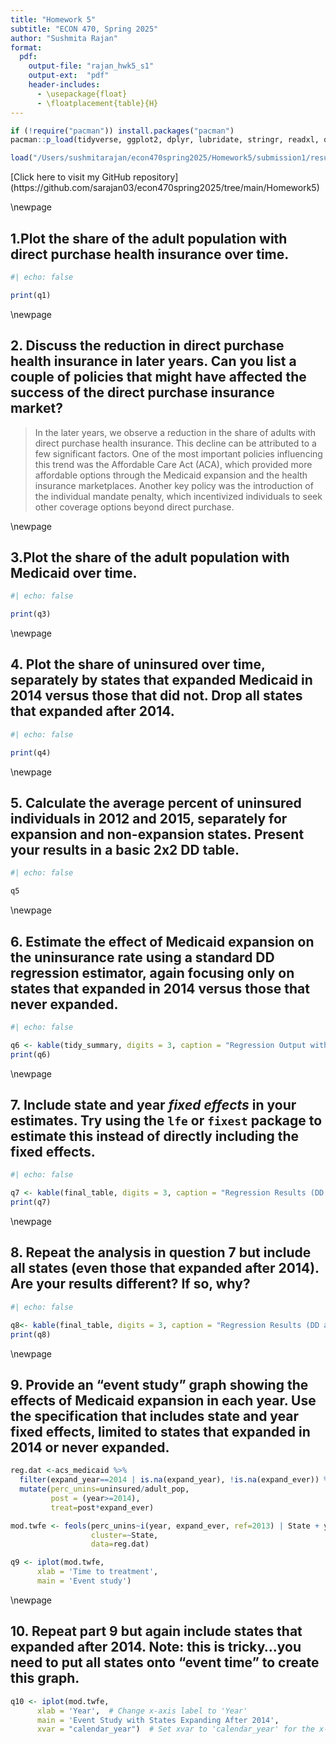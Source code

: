 ```yaml
---
title: "Homework 5"
subtitle: "ECON 470, Spring 2025"
author: "Sushmita Rajan"
format:
  pdf:
    output-file: "rajan_hwk5_s1"
    output-ext:  "pdf"
    header-includes:
      - \usepackage{float}
      - \floatplacement{table}{H}
---
```


```r
if (!require("pacman")) install.packages("pacman")
pacman::p_load(tidyverse, ggplot2, dplyr, lubridate, stringr, readxl, data.table, gdata,modelsummary,rdrobust,readr,lmtest,sandwich,broom,knitr,fixest)

load("/Users/sushmitarajan/econ470spring2025/Homework5/submission1/results/Hwk5_workspace.RData") 

```

\[Click here to visit my GitHub repository\](https://github.com/sarajan03/econ470spring2025/tree/main/Homework5)

\\newpage

## 1.Plot the share of the adult population with direct purchase health insurance over time.

```r

#| echo: false

print(q1)

```

\\newpage

## 2. Discuss the reduction in direct purchase health insurance in later years. Can you list a couple of policies that might have affected the success of the direct purchase insurance market?

> In the later years, we observe a reduction in the share of adults with direct purchase health insurance. This decline can be attributed to a few significant factors. One of the most important policies influencing this trend was the Affordable Care Act (ACA), which provided more affordable options through the Medicaid expansion and the health insurance marketplaces. Another key policy was the introduction of the individual mandate penalty, which incentivized individuals to seek other coverage options beyond direct purchase.

\\newpage

## 3.Plot the share of the adult population with Medicaid over time.

```r

#| echo: false

print(q3)

```

\\newpage

## 4. Plot the share of uninsured over time, separately by states that expanded Medicaid in 2014 versus those that did not. Drop all states that expanded after 2014.

```r

#| echo: false

print(q4)

```

\\newpage

## 5. Calculate the average percent of uninsured individuals in 2012 and 2015, separately for expansion and non-expansion states. Present your results in a basic 2x2 DD table.

```r

#| echo: false

q5
```

\\newpage

## 6. Estimate the effect of Medicaid expansion on the uninsurance rate using a standard DD regression estimator, again focusing only on states that expanded in 2014 versus those that never expanded.

```r
#| echo: false

q6 <- kable(tidy_summary, digits = 3, caption = "Regression Output with Clustered SE")
print(q6)
```

\\newpage

## 7. Include state and year *fixed effects* in your estimates. Try using the `lfe` or `fixest` package to estimate this instead of directly including the fixed effects.

```r

#| echo: false

q7 <- kable(final_table, digits = 3, caption = "Regression Results (DD and TWFE models) with Clustered SE")
print(q7)
```

\\newpage

## 8. Repeat the analysis in question 7 but include all states (even those that expanded after 2014). Are your results different? If so, why?

```r
#| echo: false

q8<- kable(final_table, digits = 3, caption = "Regression Results (DD and TWFE models) with Clustered SE, Including All States")
print(q8)
```

\\newpage

## 9. Provide an "event study" graph showing the effects of Medicaid expansion in each year. Use the specification that includes state and year fixed effects, limited to states that expanded in 2014 or never expanded.

```r
reg.dat <-acs_medicaid %>% 
  filter(expand_year==2014 | is.na(expand_year), !is.na(expand_ever)) %>%
  mutate(perc_unins=uninsured/adult_pop,
         post = (year>=2014), 
         treat=post*expand_ever)

mod.twfe <- feols(perc_unins~i(year, expand_ever, ref=2013) | State + year,
                  cluster=~State,
                  data=reg.dat)

q9 <- iplot(mod.twfe, 
      xlab = 'Time to treatment',
      main = 'Event study')
```

\\newpage

## 10. Repeat part 9 but again include states that expanded after 2014. Note: this is tricky...you need to put all states onto "event time" to create this graph.

```r
q10 <- iplot(mod.twfe, 
      xlab = 'Year',  # Change x-axis label to 'Year'
      main = 'Event Study with States Expanding After 2014',
      xvar = "calendar_year")  # Set xvar to 'calendar_year' for the x-axis
```
